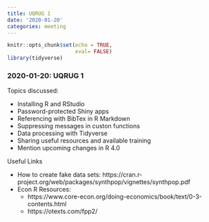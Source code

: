 ```yaml
---
title: UQRUG 1
date: '2020-01-20'
categories: meeting
---
```


```r
knitr::opts_chunk$set(echo = TRUE,
                      eval= FALSE)
library(tidyverse)

```

### 2020-01-20: UQRUG 1

Topics discussed:

* Installing R and RStudio
* Password-protected Shiny apps
* Referencing with BibTex in R Markdown
* Suppressing messages in custon functions
* Data processing with Tidyverse
* Sharing useful resources and available training
* Mention upcoming changes in R 4.0 

Useful Links

* How to create fake data sets: https://cran.r-project.org/web/packages/synthpop/vignettes/synthpop.pdf
* Econ R Resources: 
    - https://www.core-econ.org/doing-economics/book/text/0-3-contents.html
    - https://otexts.com/fpp2/


